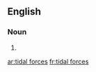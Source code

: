 ==English==

===Noun===
{{head|en|plural|head=[[tidal]] [[forces]]}}

# {{plural of|tidal force|lang=en|nocat=1}}

[[ar:tidal forces]]
[[fr:tidal forces]]